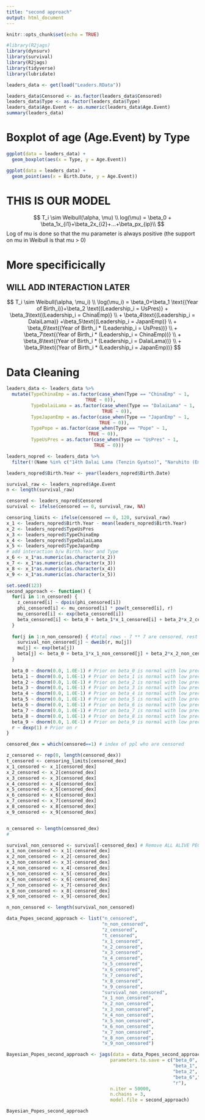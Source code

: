 ```yaml
---
title: "second approach"
output: html_document
---
```


```r
knitr::opts_chunk$set(echo = TRUE)
```

```r
#library(R2jags)
library(dynsurv)
library(survival)
library(R2jags)
library(tidyverse)
library(lubridate)
```

```r
leaders_data <- get(load("Leaders.RData"))

leaders_data$Censored <- as.factor(leaders_data$Censored)
leaders_data$Type <- as.factor(leaders_data$Type)
leaders_data$Age.Event <- as.numeric(leaders_data$Age.Event)
summary(leaders_data)
```

# Boxplot of age (Age.Event) by Type
```r
ggplot(data = leaders_data) +
  geom_boxplot(aes(x = Type, y = Age.Event))

ggplot(data = leaders_data) +
  geom_point(aes(x = Birth.Date, y = Age.Event))
```

# THIS IS OUR MODEL
$$
T_i \sim Weibull(\alpha, \mu) \\
log(\mu) = \beta_0 + \beta_1x_{i1}+\beta_2x_{i2}+...+\beta_px_{ip}\\
$$
Log of mu is done so that the mu parameter is always positive (the support on mu in Weibull is that mu > 0)

# More specificically
## WILL ADD INTERACTION LATER
$$
T_i \sim Weibull(\alpha, \mu_i) \\
\log(\mu_i) = \beta_0+\beta_1 \text{(Year of Birth_i)}+\beta_2 \text{(Leadership_i = UsPres)} + \beta_3\text{(Leadership_i = ChinaEmp)} \\
+ \beta_4\text{(Leadership_i = DalaiLama)} +\beta_5\text{(Leadership_i = JapanEmp)} \\
+ \beta_6\text{(Year of Birth_i * (Leadership_i = UsPres))} \\
+ \beta_7\text{(Year of Birth_i * (Leadership_i = ChinaEmp))} \\
+ \beta_8\text{(Year of Birth_i * (Leadership_i = DalaiLama))} \\
+ \beta_9\text{(Year of Birth_i * (Leadership_i = JapanEmp))}
$$


# Data Cleaning
```r
leaders_data <- leaders_data %>%
  mutate(TypeChinaEmp = as.factor(case_when(Type == "ChinaEmp" ~ 1,
                             TRUE ~ 0)),
         TypeDalaiLama = as.factor(case_when(Type == "DalaiLama" ~ 1,
                                   TRUE ~ 0)),
         TypeJapanEmp = as.factor(case_when(Type == "JapanEmp" ~ 1, 
                                  TRUE ~ 0)),
         TypePope = as.factor(case_when(Type == "Pope" ~ 1, 
                              TRUE ~ 0)),
         TypeUsPres = as.factor(case_when(Type == "UsPres" ~ 1,
                                TRUE ~ 0)))

leaders_nopred <- leaders_data %>%
  filter(!(Name %in% c("14th Dalai Lama (Tenzin Gyatso)", "Naruhito (Emperor Reiwa)", "Barack Obama", "Francis")))

leaders_nopred$Birth.Year <- year(leaders_nopred$Birth.Date)

survival_raw <- leaders_nopred$Age.Event
n <- length(survival_raw)

censored <- leaders_nopred$Censored
survival <- ifelse(censored == 0, survival_raw, NA)

censoring_limits <- ifelse(censored == 0, 120, survival_raw)
x_1 <- leaders_nopred$Birth.Year - mean(leaders_nopred$Birth.Year)
x_2 <- leaders_nopred$TypeUsPres
x_3 <- leaders_nopred$TypeChinaEmp
x_4 <- leaders_nopred$TypeDalaiLama
x_5 <- leaders_nopred$TypeJapanEmp
# add interaction b/w Birth.Year and Type
x_6 <- x_1*as.numeric(as.character(x_2))
x_7 <- x_1*as.numeric(as.character(x_3))
x_8 <- x_1*as.numeric(as.character(x_4))
x_9 <- x_1*as.numeric(as.character(x_5))
```


```r
set.seed(123)
second_approach <- function() {
  for(i in 1:n_censored) {
    z_censored[i] ~ dpois(phi_censored[i])
    phi_censored[i] <- mu_censored[i] * pow(t_censored[i], r)
    mu_censored[i] <- exp(beta_censored[i])
    beta_censored[i] <- beta_0 + beta_1*x_1_censored[i] + beta_2*x_2_censored[i] + beta_3*x_3_censored[i] + beta_4*x_4_censored[i] + beta_5*x_5_censored[i] + beta_6*x_6_censored[i] + beta_7*x_7_censored[i] + beta_8*x_8_censored[i] + beta_9*x_9_censored[i]
  }
  
  for(j in 1:n_non_censored) { #total rows - 7 ** 7 are censored, rest are not censored
    survival_non_censored[j] ~ dweib(r, mu[j])
    mu[j] <- exp(beta[j])
    beta[j] <- beta_0 + beta_1*x_1_non_censored[j] + beta_2*x_2_non_censored[j] + beta_3*x_3_non_censored[j] + beta_4*x_4_non_censored[j] + beta_5*x_5_non_censored[j] + beta_6*x_6_non_censored[j] + beta_7*x_7_non_censored[j] + beta_8*x_8_non_censored[j] + beta_9*x_9_non_censored[j]
  }
  
  beta_0 ~ dnorm(0.0, 1.0E-1) # Prior on beta_0 is normal with low precision
  beta_1 ~ dnorm(0.0, 1.0E-1) # Prior on beta_1 is normal with low precision
  beta_2 ~ dnorm(0.0, 1.0E-1) # Prior on beta_2 is normal with low precision
  beta_3 ~ dnorm(0.0, 1.0E-1) # Prior on beta_3 is normal with low precision
  beta_4 ~ dnorm(0.0, 1.0E-1) # Prior on beta_4 is normal with low precision
  beta_5 ~ dnorm(0.0, 1.0E-1) # Prior on beta_5 is normal with low precision
  beta_6 ~ dnorm(0.0, 1.0E-1) # Prior on beta_6 is normal with low precision
  beta_7 ~ dnorm(0.0, 1.0E-1) # Prior on beta_7 is normal with low precision
  beta_8 ~ dnorm(0.0, 1.0E-1) # Prior on beta_8 is normal with low precision
  beta_9 ~ dnorm(0.0, 1.0E-1) # Prior on beta_9 is normal with low precision
  r ~ dexp(1) # Prior on r
}
```


```r
censored_dex = which(censored==1) # index of ppl who are censored

z_censored <- rep(0, length(censored_dex))
t_censored <- censoring_limits[censored_dex]
x_1_censored <- x_1[censored_dex] 
x_2_censored <- x_2[censored_dex] 
x_3_censored <- x_3[censored_dex]
x_4_censored <- x_4[censored_dex]
x_5_censored <- x_5[censored_dex]
x_6_censored <- x_6[censored_dex]
x_7_censored <- x_7[censored_dex]
x_8_censored <- x_8[censored_dex]
x_9_censored <- x_9[censored_dex]


n_censored <- length(censored_dex)
#

survival_non_censored <- survival[-censored_dex] # Remove ALL ALIVE PEOPLE
x_1_non_censored <- x_1[-censored_dex]
x_2_non_censored <- x_2[-censored_dex]
x_3_non_censored <- x_3[-censored_dex]
x_4_non_censored <- x_4[-censored_dex]
x_5_non_censored <- x_5[-censored_dex]
x_6_non_censored <- x_6[-censored_dex]
x_7_non_censored <- x_7[-censored_dex]
x_8_non_censored <- x_8[-censored_dex]
x_9_non_censored <- x_9[-censored_dex]

n_non_censored <- length(survival_non_censored)

data_Popes_second_approach <- list("n_censored",
                                   "n_non_censored",
                                   "z_censored",
                                   "t_censored",
                                   "x_1_censored",
                                   "x_2_censored",
                                   "x_3_censored",
                                   "x_4_censored",
                                   "x_5_censored",
                                   "x_6_censored",
                                   "x_7_censored",
                                   "x_8_censored",
                                   "x_9_censored",
                                   "survival_non_censored",
                                   "x_1_non_censored",
                                   "x_2_non_censored",
                                   "x_3_non_censored",
                                   "x_4_non_censored",
                                   "x_5_non_censored",
                                   "x_6_non_censored",
                                   "x_7_non_censored",
                                   "x_8_non_censored",
                                   "x_9_non_censored")

Bayesian_Popes_second_approach <- jags(data = data_Popes_second_approach,  
                                      parameters.to.save = c("beta_0",
                                                             "beta_1",
                                                             "beta_2", "beta_3", "beta_4", "beta_5",
                                                             "beta_6","beta_7", "beta_8", "beta_9",
                                                             "r"), 
                                      n.iter = 50000, 
                                      n.chains = 3,
                                      model.file = second_approach)

Bayesian_Popes_second_approach
```